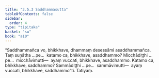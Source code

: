```yaml
---
title: "3.5.3 Saddhammasutta"
tableOfContents: false
sidebar:
  order: 4
type: "tipitaka"
basket: "su"
book: "a10"
---
```



<DynamicBreadcrumb />

<Division number="147" book="a10" bookNo="17" page="456">

<Paragraph number="1133" book="a10">
“Saddhammañca vo, bhikkhave, dhammaṃ desessāmi asaddhammañca. Taṃ suṇātha …pe…  katamo ca, bhikkhave, asaddhammo? Micchādiṭṭhi …pe…  micchāvimutti—  ayaṃ vuccati, bhikkhave, asaddhammo. Katamo ca, bhikkhave, saddhammo? Sammādiṭṭhi …pe…  sammāvimutti—  ayaṃ vuccati, bhikkhave, saddhammo”ti.

</Paragraph>
</Division>

<Paragraph number="1134" type="center" book="a10">
Tatiyaṃ.
</Paragraph>